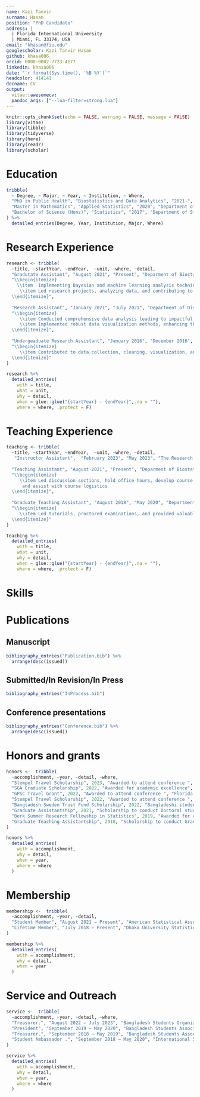 ```yaml
---
name: Kazi Tanvir
surname: Hasan
position: "PhD Candidate"
address: |
  | Florida International University
  | Miami, FL 33174, USA
email: "khasan@fiu.edu"
googlescholar: Kazi Tanvir Hasan
github: khasa006
orcid: 0000-0002-7723-4177  
linkedin: khasa006
date: "`r format(Sys.time(), '%B %Y')`"
headcolor: 414141
docname: CV
output: 
  vitae::awesomecv:
  pandoc_args: ["--lua-filter=strong.lua"] 
---
```


```r
knitr::opts_chunk$set(echo = FALSE, warning = FALSE, message = FALSE)
library(vitae)
library(tibble)
library(tidyverse)
library(here)
library(readr)
library(scholar)
```



# Education

```r
tribble(
  ~ Degree, ~ Major, ~ Year, ~ Institution, ~ Where,
  "PhD in Public Health", "Biostatistics and Data Analytics", "2021-", "Department of Biostatistics, Florida International University", "Miami, FL, USA",
  "Master in Mathematics", "Applied Statistics", "2020", "Department of Mathematics, Illinois State University", "Normal, IL, USA",
  "Bachelor of Science (Hons)", "Statistics", "2017", "Department of Statistics, University of Dhaka", "Dhaka, Bangladesh"
) %>% 
  detailed_entries(Degree, Year, Institution, Major, Where)
```



# Research Experience

```r
research <- tribble(
  ~title, ~startYear, ~endYear,  ~unit, ~where, ~detail,
  "Gradutate Assistant", "August 2021", "Present", "Deparment of Biostatistics", "Florida International University",
  "\\begin{itemize}
    \\item  Implementing Bayesian and machine learning analysis techniques, significantly improving project outcomes
     \\item Led research projects, analyzing data, and contributing to published papers
  \\end{itemize}",
  
  "Research Assistant", "January 2021", "July 2021", "Department of Disaster Science and Climate Resilience", "University of Dhaka",
  "\\begin{itemize}
     \\item Conducted comprehensive data analysis leading to impactful scientific manuscripts
     \\item Implemented robust data visualization methods, enhancing the understanding of complex findings
  \\end{itemize}",
  
  "Undergeaduate Research Assistant", "January 2016", "December 2016", "Department of Statistics", "University of Dhaka",
  "\\begin{itemize}
     \\item Contributed to data collection, cleaning, visualization, and statistical analysis for reports
  \\end{itemize}"
)
```

```r

research %>%
  detailed_entries(
    with = title,
    what = unit,
    why = detail,
    when = glue::glue("{startYear} - {endYear}",.na = ""),
    where = where, .protect = F)

```



# Teaching Experience

```r
teaching <- tribble(
  ~title, ~startYear, ~endYear,  ~unit, ~where, ~detail,
   "Instructor Assistant",  "February 2023", "May 2023", "The Research Centers in Minority Institutions (RCMI) Consortium", "Morehouse School of Medicine", "Conducted a 10-week national series on R Programming using modified Data Carpentry curriculum",
  
  "Teaching Assistant", "August 2021", "Present", "Deparment of Biostatistics", "Florida International University",
  "\\begin{itemize}
     \\item Led discussion sections, hold office hours, develop course materials,
      and assist with course logistics
  \\end{itemize}",
  
  "Graduate Teaching Assistant", "August 2018", "May 2020", "Department of Mathematics", "Illinois State University",
  "\\begin{itemize}
     \\item Led tutorials, proctored examinations, and provided valuable academic support to students
  \\end{itemize}"
)
```

```r

teaching %>%
  detailed_entries(
    with = title,
    what = unit,
    why = detail,
    when = glue::glue("{startYear} - {endYear}",.na = ""),
    where = where, .protect = F)

```



# Skills

```{=tex}
\begin{cvskills}  
\cvskill    {Software}    {Excel, SPSS}      
\cvskill    {Programming Languages}    {R, SAS} 
\cvskill    {Reproducible Report}    {Shiny, Quarto, Markdown/Rmarkdown, LaTeX}  
\cvskill    {DevOps}    {Git, GitHub}     
\cvskill    {Languages}    {Bangla, English}
\end{cvskills}
```


\newpage
# Publications


## Manuscript

```r
bibliography_entries("Publication.bib") %>% 
  arrange(desc(issued))
```


## Submitted/In Revision/In Press

```r
bibliography_entries("InProcess.bib")
```


## Conference presentations

```r
bibliography_entries("Conference.bib") %>% 
  arrange(desc(issued))
```



# Honors and grants

```r
honors <-  tribble(
  ~accomplishment, ~year, ~detail, ~where,
  "Stempel Travel Scholarship", 2023, "Awarded to attend conference ", "Florida International University", 
  "SGA Graduate Scholarship", 2022, "Awarded for academic excellence", "Florida International University",
  "GPSC Travel Grant", 2022, "Awarded to attend conference ", "Florida International University", 
  "Stempel Travel Scholarship", 2022, "Awarded to attend conference ", "Florida International University", 
  "Bangladesh Sweden Trust Fund Scholarship", 2022, "Bangladeshi students enrolled at foreign university","Ministry of Finance, Bangladesh",
  "Graduate Assistantship", 2021, "Scholarship to conduct Doctoral studies", "Florida International University" ,
  "Berk Summer Research Fellowship in Statistics", 2019, "Awarded for academic excellence", "Illinois State Univeristy",
  "Graduate Teaching Assistantship", 2018, "Scholarship to conduct Graduate studies", "Illinois State Univeristy"
) 

```

```r
honors %>%
  detailed_entries(
    with = accomplishment,
    why = detail,
    when = year,
    where = where
  )
```


\newpage
# Membership

```r
membership <-  tribble(
  ~accomplishment, ~year, ~detail,
  "Student Member", "August 2021 – Present", "American Statistical Association (ASA)s",
  "Lifetime Member", "July 2018 – Present", "Dhaka University Statistics Department Alumni Association (DUSDAA)"
) 

```

```r
membership %>%
  detailed_entries(
    with = accomplishment,
    why = detail,
    when = year
  )
```



# Service and Outreach

```r
service <-  tribble(
  ~accomplishment, ~year, ~detail, ~where,
  "Treasurer.", "August 2022 – July 2023", "Bangladesh Students Organizations", "Florida International University",
  "President", "September 2019 – May 2020", "Bangladesh Students Association", "Illinois State University",
  "Treasurer.", "September 2018 – May 2019", "Bangladesh Students Association", "Illinois State University", 
  "Student Ambassador .", "September 2018 – May 2020", "International Studies & Programs", "Illinois State University"
) 

```

```r
service %>%
  detailed_entries(
    with = accomplishment,
    why = detail,
    when = year,
    where = where
  )
```





